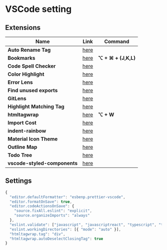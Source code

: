 # VSCode setting

## Extensions
| Name                          |Link                                                                                                   | Command           |
| ------------------------------|-------------------------------------------------------------------------------------------------------| ----------------- |
| **Auto Rename Tag**           | [here](https://marketplace.visualstudio.com/items?itemName=formulahendry.auto-rename-tag)             |                   |
| **Bookmarks**                 | [here](https://marketplace.visualstudio.com/items?itemName=alefragnani.Bookmarks)                     |**⌥ + ⌘ + (J,K,L)**|
| **Code Spell Checker**        | [here](https://marketplace.visualstudio.com/items?itemName=streetsidesoftware.code-spell-checker)     |                   |
| **Color Highlight**           | [here](https://marketplace.visualstudio.com/items?itemName=naumovs.color-highlight)                   |                   |
| **Error Lens**                | [here](https://marketplace.visualstudio.com/items?itemName=usernamehw.errorlens)                      |                   |
| **Find unused exports**       | [here](https://marketplace.visualstudio.com/items?itemName=iulian-radu-at.find-unused-exports)        |                   |
| **GitLens**                   | [here](https://marketplace.visualstudio.com/items?itemName=eamodio.gitlens)                           |                   |
| **Highlight Matching Tag**    | [here](https://marketplace.visualstudio.com/items?itemName=vincaslt.highlight-matching-tag)           |                   |
| **htmltagwrap**               | [here](https://marketplace.visualstudio.com/items?itemName=bradgashler.htmltagwrap)                   |**⌥ + W**          |
| **Import Cost**               | [here](https://marketplace.visualstudio.com/items?itemName=wix.vscode-import-cost)                    |                   |
| **indent-rainbow**            | [here](https://marketplace.visualstudio.com/items?itemName=oderwat.indent-rainbow)                    |                   |
| **Material Icon Theme**       | [here](https://marketplace.visualstudio.com/items?itemName=PKief.material-icon-theme)                 |                   |
| **Outline Map**               | [here](https://marketplace.visualstudio.com/items?itemName=Gerrnperl.outline-map)                     |                   |
| **Todo Tree**                 | [here](https://marketplace.visualstudio.com/items?itemName=Gruntfuggly.todo-tree)                     |                   |
| **vscode-styled-components**  | [here](https://marketplace.visualstudio.com/items?itemName=styled-components.vscode-styled-components)|                   |

## Settings
```js filename="./vscode/setting.json"
{
  "editor.defaultFormatter": "esbenp.prettier-vscode",
  "editor.formatOnSave": true,
  "editor.codeActionsOnSave": {
    "source.fixAll.eslint": "explicit",
    "source.organizeImports": "always"
  },
  "eslint.validate": ["javascript", "javascriptreact", "typescript", "typescriptreact"],
  "eslint.workingDirectories": [{ "mode": "auto" }],
  "htmltagwrap.tag": "div",
  "htmltagwrap.autoDeselectClosingTag": true
}
```